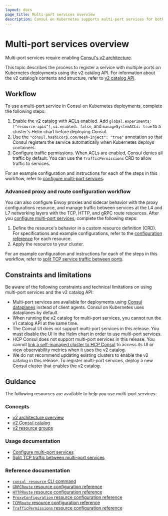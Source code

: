 ```yaml
---
layout: docs
page_title: Multi-port services overview
description: Consul on Kubernetes supports multi-port services for both service discovery and service mesh scenarios. Learn how Consul’s v2 catalog supports multiple ports for a service running in a single container.
---
```


# Multi-port services overview

<Note>

Multi-port services require enabling [Consul's v2 architecture](/consul/docs/architecture/v2).

</Note>

This topic describes the process to register a service with multiple ports on Kubernetes deployments using the v2 catalog API. For information about the v2 catalog’s contents and structure, refer to [v2 catalog API](/consul/docs/architecture/v2/catalog).

## Workflow

To use a multi-port service in Consul on Kubernetes deployments, complete the following steps:

1. Enable the v2 catalog with ACLs enabled. Add `global.experiments: ["resource-apis"]`, `ui.enabled: false`, and `manageSystemACLs: true` to a cluster's Helm chart before deploying Consul.
1. Use the `"consul.hashicorp.com/mesh-inject": "true"` annotation so that Consul registers the service automatically when Kubernetes deploys containers.
1. Configure traffic permissions. When ACLs are enabled, Consul denies all traffic by default. You can use the `TrafficPermissions` CRD to allow traffic to services.

For an example configuration and instructions for each of the steps in this workflow, refer to [configure multi-port services](/consul/docs/k8s/multiport/configure).

### Advanced proxy and route configuration workflow

You can also configure Envoy proxies and sidecar behavior with the proxy configurations resource, and manage traffic between services at the L4 and L7 networking layers with the TCP, HTTP, and gRPC route resources. After you [configure multi-port services](/consul/docs/k8s/multiport/configure), complete the following steps:

1. Define the resource's behavior in a custom resource definition (CRD). For specifications and example configurations, refer to the [configuration reference](#reference-documentation) for each resource.
1. Apply the resource to your cluster.

For an example configuration and instructions for each of the steps in this workflow, refer to [split TCP service traffic between ports](/consul/docs/k8s/multiport/traffic-split).

## Constraints and limitations

Be aware of the following constraints and technical limitations on using multi-port services and the v2 catalog API:

- Multi-port services are available for deployments using [Consul dataplanes](/consul/docs/connect/dataplane) instead of client agents. Consul on Kubernetes uses dataplanes by default.
- When running the v2 catalog for multi-port services, you cannot run the v1 catalog API at the same time.
- The Consul UI does not support multi-port services in this release. You must disable the UI in the Helm chart in order to use multi-port services.
- HCP Consul does not support multi-port services in this release. You cannot [link a self-managed cluster to HCP Consul](/hcp/docs/consul/self-managed) to access its UI or view observability metrics when it uses the v2 catalog.
- We do not recommend updating existing clusters to enable the v2 catalog in this release. To register multi-port services, deploy a new Consul cluster that enables the v2 catalog.

## Guidance

The following resources are available to help you use multi-port services:

### Concepts

- [v2 architecture overview](/consul/docs/architecture/v2/catalog)
- [v2 Consul catalog](/consul/docs/architecture/v2/catalog)
- [v2 resource groups](/consul/docs/architecture/v2/catalog)

### Usage documentation

- [Configure multi-port services](/consul/docs/k8s/multiport/configure)
- [Split TCP traffic between multi-port services](/consul/docs/k8s/multiport/traffic-split)

### Reference documentation

- [`consul resource` CLI command](/consul/commands/resource)
- [`GRPCRoute` resource configuration reference](/consul/docs/k8s/multiport/reference/grpcroute)
- [`HTTPRoute` resource configuration reference](/consul/docs/k8s/multiport/reference/httproute)
- [`ProxyConfiguration` resource configuration reference](/consul/docs/k8s/multiport/reference/proxyconfiguration)
- [`TCPRoute` resource  configuration reference](/consul/docs/k8s/multiport/reference/tcproute)
- [`TrafficPermissions` resource configuration reference](/consul/docs/k8s/multiport/reference/trafficpermissions)
